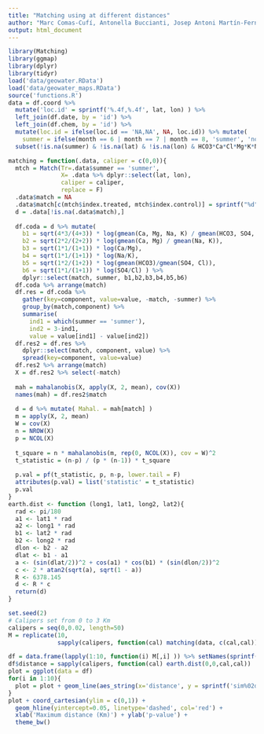 ```yaml
---
title: "Matching using at different distances"
author: "Marc Comas-Cufí, Antonella Buccianti, Josep Antoni Martín-Fernandez and Glòria Mateu-Figueras"
output: html_document
---
```


```r
library(Matching)
library(ggmap)
library(dplyr)
library(tidyr)
load('data/geowater.RData')
load('data/geowater_maps.RData')
source('functions.R')
data = df.coord %>% 
  mutate('loc.id' = sprintf('%.4f,%.4f', lat, lon) ) %>%
  left_join(df.date, by = 'id') %>%
  left_join(df.chem, by = 'id') %>%
  mutate(loc.id = ifelse(loc.id == 'NA,NA', NA, loc.id)) %>% mutate(
    summer = ifelse(month == 6 | month == 7 | month == 8, 'summer', 'no summer') ) %>% 
  subset(!is.na(summer) & !is.na(lat) & !is.na(lon) & HCO3*Ca*Cl*Mg*K*Na*SO4 != 0)

matching = function(.data, caliper = c(0,0)){
  mtch = Match(Tr=.data$summer == 'summer', 
               X= .data %>% dplyr::select(lat, lon), 
               caliper = caliper, 
               replace = F)
  .data$match = NA
  .data$match[c(mtch$index.treated, mtch$index.control)] = sprintf("%d", rep(1:length(mtch$index.treated), times=2))
  d = .data[!is.na(.data$match),]
  
  df.coda = d %>% mutate(
    b1 = sqrt(4*3/(4+3)) * log(gmean(Ca, Mg, Na, K) / gmean(HCO3, SO4, Cl)),
    b2 = sqrt(2*2/(2+2)) * log(gmean(Ca, Mg) / gmean(Na, K)),
    b3 = sqrt(1*1/(1+1)) * log(Ca/Mg),
    b4 = sqrt(1*1/(1+1)) * log(Na/K),
    b5 = sqrt(1*2/(1+2)) * log(gmean(HCO3)/gmean(SO4, Cl)),
    b6 = sqrt(1*1/(1+1)) * log(SO4/Cl) ) %>%
    dplyr::select(match, summer, b1,b2,b3,b4,b5,b6)
  df.coda %>% arrange(match)
  df.res = df.coda %>%
    gather(key=component, value=value, -match, -summer) %>% 
    group_by(match,component) %>%
    summarise(
      ind1 = which(summer == 'summer'),
      ind2 = 3-ind1,
      value = value[ind1] - value[ind2])
  df.res2 = df.res %>% 
    dplyr::select(match, component, value) %>%
    spread(key=component, value=value)
  df.res2 %>% arrange(match)
  X = df.res2 %>% select(-match)
  
  mah = mahalanobis(X, apply(X, 2, mean), cov(X))
  names(mah) = df.res2$match
  
  d = d %>% mutate( Mahal. = mah[match] )
  m = apply(X, 2, mean)
  W = cov(X)
  n = NROW(X)
  p = NCOL(X)
  
  t_square = n * mahalanobis(m, rep(0, NCOL(X)), cov = W)^2
  t_statistic = (n-p) / (p * (n-1)) * t_square
  
  p.val = pf(t_statistic, p, n-p, lower.tail = F)
  attributes(p.val) = list('statistic' = t_statistic)
  p.val
}
earth.dist <- function (long1, lat1, long2, lat2){
  rad <- pi/180
  a1 <- lat1 * rad
  a2 <- long1 * rad
  b1 <- lat2 * rad
  b2 <- long2 * rad
  dlon <- b2 - a2
  dlat <- b1 - a1
  a <- (sin(dlat/2))^2 + cos(a1) * cos(b1) * (sin(dlon/2))^2
  c <- 2 * atan2(sqrt(a), sqrt(1 - a))
  R <- 6378.145
  d <- R * c
  return(d)
}
```

```r
set.seed(2)
# Calipers set from 0 to 3 Km
calipers = seq(0,0.02, length=50)
M = replicate(10,
              sapply(calipers, function(cal) matching(data, c(cal,cal)) ) %>% setNames(calipers))
```

```r
df = data.frame(lapply(1:10, function(i) M[,i] )) %>% setNames(sprintf('sim%02d', 1:10))
df$distance = sapply(calipers, function(cal) earth.dist(0,0,cal,cal))
plot = ggplot(data = df)
for(i in 1:10){
  plot = plot + geom_line(aes_string(x='distance', y = sprintf('sim%02d', i)), colour=rainbow(10)[i])
}
plot + coord_cartesian(ylim = c(0,1)) + 
  geom_hline(yintercept=0.05, linetype='dashed', col='red') +
  xlab('Maximum distance (Km)') + ylab('p-value') + 
  theme_bw()
```

